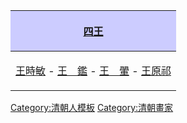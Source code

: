 {|align="center" style="border:1px solid #AAAAAA; margin-top:5px; margin-bottom:5px;"
!style="background-color:#CCCCFF;"|[[四王]]
|-
| [[王時敏]] - [[王鑑_(畫家)|王　鑑]] - [[王翬|王　翬]] - [[王原祁]]
|}
<noinclude>[[Category:清朝人模板]]
[[Category:清朝畫家]]</noinclude>